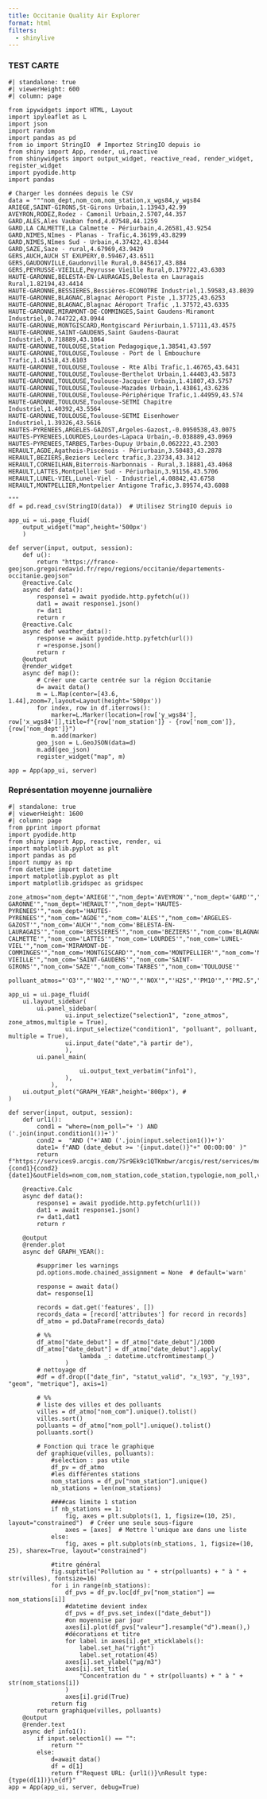 ```yaml
---
title: Occitanie Quality Air Explorer
format: html
filters:
  - shinylive
---
```

### TEST CARTE
::: {.column-page-inset}
```shinylive-python
#| standalone: true
#| viewerHeight: 600
#| column: page

from ipywidgets import HTML, Layout
import ipyleaflet as L
import json
import random
import pandas as pd
from io import StringIO  # Importez StringIO depuis io
from shiny import App, render, ui,reactive
from shinywidgets import output_widget, reactive_read, render_widget, register_widget
import pyodide.http
import pandas

# Charger les données depuis le CSV
data = """nom_dept,nom_com,nom_station,x_wgs84,y_wgs84
ARIEGE,SAINT-GIRONS,St-Girons Urbain,1.13943,42.99
AVEYRON,RODEZ,Rodez - Camonil Urbain,2.5707,44.357
GARD,ALES,Ales Vauban fond,4.07548,44.1259
GARD,LA CALMETTE,La Calmette - Périurbain,4.26581,43.9254
GARD,NIMES,Nîmes - Planas - Trafic,4.36199,43.8299
GARD,NIMES,Nîmes Sud - Urbain,4.37422,43.8344
GARD,SAZE,Saze - rural,4.67969,43.9429
GERS,AUCH,AUCH ST EXUPERY,0.59467,43.6511
GERS,GAUDONVILLE,Gaudonville Rural,0.845617,43.884
GERS,PEYRUSSE-VIEILLE,Peyrusse Vieille Rural,0.179722,43.6303
HAUTE-GARONNE,BELESTA-EN-LAURAGAIS,Belesta en Lauragais Rural,1.82194,43.4414
HAUTE-GARONNE,BESSIERES,Bessières-ECONOTRE Industriel,1.59583,43.8039
HAUTE-GARONNE,BLAGNAC,Blagnac Aéroport Piste ,1.37725,43.6253
HAUTE-GARONNE,BLAGNAC,Blagnac Aéroport Trafic ,1.37572,43.6335
HAUTE-GARONNE,MIRAMONT-DE-COMMINGES,Saint Gaudens-Miramont Industriel,0.744722,43.0944
HAUTE-GARONNE,MONTGISCARD,Montgiscard Périurbain,1.57111,43.4575
HAUTE-GARONNE,SAINT-GAUDENS,Saint Gaudens-Daurat Industriel,0.718889,43.1064
HAUTE-GARONNE,TOULOUSE,Station Pedagogique,1.38541,43.597
HAUTE-GARONNE,TOULOUSE,Toulouse - Port de l Embouchure Trafic,1.41518,43.6103
HAUTE-GARONNE,TOULOUSE,Toulouse - Rte Albi Trafic,1.46765,43.6431
HAUTE-GARONNE,TOULOUSE,Toulouse-Berthelot Urbain,1.44403,43.5873
HAUTE-GARONNE,TOULOUSE,Toulouse-Jacquier Urbain,1.41807,43.5757
HAUTE-GARONNE,TOULOUSE,Toulouse-Mazades Urbain,1.43861,43.6236
HAUTE-GARONNE,TOULOUSE,Toulouse-Périphérique Trafic,1.44959,43.574
HAUTE-GARONNE,TOULOUSE,Toulouse-SETMI Chapitre Industriel,1.40392,43.5564
HAUTE-GARONNE,TOULOUSE,Toulouse-SETMI Eisenhower Industriel,1.39326,43.5616
HAUTES-PYRENEES,ARGELES-GAZOST,Argeles-Gazost,-0.0950538,43.0075
HAUTES-PYRENEES,LOURDES,Lourdes-Lapaca Urbain,-0.038889,43.0969
HAUTES-PYRENEES,TARBES,Tarbes-Dupuy Urbain,0.062222,43.2303
HERAULT,AGDE,Agathois-Piscénois - Périurbain,3.50483,43.2878
HERAULT,BEZIERS,Beziers Leclerc trafic,3.23734,43.3412
HERAULT,CORNEILHAN,Biterrois-Narbonnais - Rural,3.18881,43.4068
HERAULT,LATTES,Montpellier Sud - Périurbain,3.91156,43.5706
HERAULT,LUNEL-VIEL,Lunel-Viel - Industriel,4.08842,43.6758
HERAULT,MONTPELLIER,Montpelier Antigone Trafic,3.89574,43.6088

"""
df = pd.read_csv(StringIO(data))  # Utilisez StringIO depuis io 

app_ui = ui.page_fluid(
    output_widget("map",height='500px')
    )

def server(input, output, session):
    def u():
        return "https://france-geojson.gregoiredavid.fr/repo/regions/occitanie/departements-occitanie.geojson"
    @reactive.Calc
    async def data():
        response1 = await pyodide.http.pyfetch(u())
        dat1 = await response1.json()
        r= dat1
        return r
    @reactive.Calc
    async def weather_data():
        response = await pyodide.http.pyfetch(url())
        r =response.json()
        return r
    @output
    @render_widget
    async def map():
        # Créer une carte centrée sur la région Occitanie
        d= await data()
        m = L.Map(center=[43.6, 1.44],zoom=7,layout=Layout(height='500px'))
        for index, row in df.iterrows():
            marker=L.Marker(location=[row['y_wgs84'], row['x_wgs84']],title=f"{row['nom_station']} - {row['nom_com']}, {row['nom_dept']}")
            m.add(marker)
        geo_json = L.GeoJSON(data=d)
        m.add(geo_json)
        register_widget("map", m)

app = App(app_ui, server)  
```
:::
### Représentation moyenne journalière
::: {.column-page-inset}

```shinylive-python
#| standalone: true
#| viewerHeight: 1600
#| column: page
from pprint import pformat
import pyodide.http
from shiny import App, reactive, render, ui
import matplotlib.pyplot as plt
import pandas as pd
import numpy as np
from datetime import datetime
import matplotlib.pyplot as plt
import matplotlib.gridspec as gridspec

zone_atmos="nom_dept='ARIEGE'","nom_dept='AVEYRON'","nom_dept='GARD'","nom_dept='GERS'","nom_dept='HAUTE-GARONNE'","nom_dept='HERAULT'","nom_dept='HAUTES-PYRENEES'","nom_dept='HAUTES-PYRENEES'","nom_com='AGDE'","nom_com='ALES'","nom_com='ARGELES-GAZOST'","nom_com='AUCH'","nom_com='BELESTA-EN-LAURAGAIS'","nom_com='BESSIERES'","nom_com='BEZIERS'","nom_com='BLAGNAC'","nom_com='CORNEILHAN'","nom_com='GAUDONVILLE'","nom_com='LA CALMETTE'","nom_com='LATTES'","nom_com='LOURDES'","nom_com='LUNEL-VIEL'","nom_com='MIRAMONT-DE-COMMINGES'","nom_com='MONTGISCARD'","nom_com='MONTPELLIER'","nom_com='NIMES'","nom_com='PEYRUSSE-VIEILLE'","nom_com='SAINT-GAUDENS'","nom_com='SAINT-GIRONS'","nom_com='SAZE'","nom_com='TARBES'","nom_com='TOULOUSE'"     

polluant_atmos="'O3'","'NO2'","'NO'","'NOX'","'H2S","'PM10'","'PM2.5","'SO2"

app_ui = ui.page_fluid(
    ui.layout_sidebar(
        ui.panel_sidebar(
                ui.input_selectize("selection1", "zone_atmos", zone_atmos,multiple = True),
                ui.input_selectize("condition1", "polluant", polluant, multiple = True),
                ui.input_date("date","à partir de"),
                ),
        ui.panel_main(

                    ui.output_text_verbatim("info1"),
                ),
            ),
    ui.output_plot("GRAPH_YEAR",height='800px'), #
)

def server(input, output, session):
    def url1():
        cond1 = "where=(nom_poll="+ ') AND ('.join(input.condition1())+')'
        cond2 =  "AND ("+'AND ('.join(input.selection1())+')'
        date1= f"AND (date_debut >= '{input.date()}"+" 00:00:00' )"
        return f"https://services9.arcgis.com/7Sr9Ek9c1QTKmbwr/arcgis/rest/services/mesures_occitanie_journaliere_poll_princ/FeatureServer/0/query?{cond1}{cond2}{date1}&outFields=nom_com,nom_station,code_station,typologie,nom_poll,valeur,date_debut,influence&outSR=4326&f=json"

    @reactive.Calc
    async def data():
        response1 = await pyodide.http.pyfetch(url1())
        dat1 = await response1.json()
        r= dat1,dat1
        return r

    @output
    @render.plot
    async def GRAPH_YEAR():
    
        #supprimer les warnings
        pd.options.mode.chained_assignment = None  # default='warn'

        response = await data()
        dat= response[1]

        records = dat.get('features', [])
        records_data = [record['attributes'] for record in records]
        df_atmo = pd.DataFrame(records_data)

        # %%
        df_atmo["date_debut"] = df_atmo["date_debut"]/1000
        df_atmo["date_debut"] = df_atmo["date_debut"].apply(
                    lambda _: datetime.utcfromtimestamp(_)
                )
        # nettoyage df
        #df = df.drop(["date_fin", "statut_valid", "x_l93", "y_l93", "geom", "metrique"], axis=1)

        # %%
        # liste des villes et des polluants
        villes = df_atmo["nom_com"].unique().tolist()
        villes.sort()
        polluants = df_atmo["nom_poll"].unique().tolist()
        polluants.sort()

        # Fonction qui trace le graphique
        def graphique(villes, polluants):
            #sélection : pas utile
            df_pv = df_atmo
            #les différentes stations
            nom_stations = df_pv["nom_station"].unique()
            nb_stations = len(nom_stations)
            
            ####cas limite 1 station
            if nb_stations == 1:
                fig, axes = plt.subplots(1, 1, figsize=(10, 25), layout="constrained")  # Créer une seule sous-figure
                axes = [axes]  # Mettre l'unique axe dans une liste
    	    else:
                fig, axes = plt.subplots(nb_stations, 1, figsize=(10, 25), sharex=True, layout="constrained")
            
            #titre général
            fig.suptitle("Pollution au " + str(polluants) + " à " + str(villes), fontsize=16)
            for i in range(nb_stations):             
                df_pvs = df_pv.loc[df_pv["nom_station"] == nom_stations[i]]
                #datetime devient index
                df_pvs = df_pvs.set_index(["date_debut"])
                #on moyennise par jour
                axes[i].plot(df_pvs["valeur"].resample("d").mean(),)
                #décorations et titre
                for label in axes[i].get_xticklabels():
                    label.set_ha("right")
                    label.set_rotation(45)
                axes[i].set_ylabel("µg/m3")
                axes[i].set_title(
                    "Concentration du " + str(polluants) + " à " + str(nom_stations[i])
                )
                axes[i].grid(True)
            return fig
        return graphique(villes, polluants)
    @output
    @render.text
    async def info1():
        if input.selection1() == "":
            return ""
        else:
            d=await data()
            df = d[1]
            return f"Request URL: {url1()}\nResult type: {type(d[1])}\n{df}"
app = App(app_ui, server, debug=True)

```
:::


